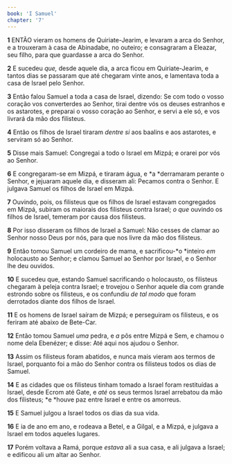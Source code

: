 ```yaml
---
book: 'I Samuel'
chapter: '7'
---
```


**1** ENTÃO vieram os homens de Quiriate-Jearim, e levaram a arca do Senhor, e a trouxeram à casa de Abinadabe, no outeiro; e consagraram a Eleazar, seu filho, para que guardasse a arca do Senhor.

**2** E sucedeu _que,_ desde aquele dia, a arca ficou em Quiriate-Jearim, e tantos dias se passaram que até chegaram vinte anos, e lamentava toda a casa de Israel pelo Senhor.

**3** Então falou Samuel a toda a casa de Israel, dizendo: Se com todo o vosso coração vos converterdes ao Senhor, tirai dentre vós os deuses estranhos e os astarotes, e preparai o vosso coração ao Senhor, e servi a ele só, e vos livrará da mão dos filisteus.

**4** Então os filhos de Israel tiraram _dentre si_ aos baalins e aos astarotes, e serviram só ao Senhor.

**5** Disse mais Samuel: Congregai a todo o Israel em Mizpá; e orarei por vós ao Senhor.

**6** E congregaram-se em Mizpá, e tiraram água, e *a *derramaram perante o Senhor, e jejuaram aquele dia, e disseram ali: Pecamos contra o Senhor. E julgava Samuel os filhos de Israel em Mizpá.

**7** Ouvindo, pois, os filisteus que os filhos de Israel estavam congregados em Mizpá, subiram os maiorais dos filisteus contra Israel; _o que_ ouvindo os filhos de Israel, temeram por causa dos filisteus.

**8** Por isso disseram os filhos de Israel a Samuel: Não cesses de clamar ao Senhor nosso Deus por nós, para que nos livre da mão dos filisteus.

**9** Então tomou Samuel um cordeiro de mama, e sacrificou-*o *inteiro _em_ holocausto ao Senhor; e clamou Samuel ao Senhor por Israel, e o Senhor lhe deu ouvidos.

**10** E sucedeu que, estando Samuel sacrificando o holocausto, os filisteus chegaram à peleja contra Israel; e trovejou o Senhor aquele dia com grande estrondo sobre os filisteus, e os confundiu _de tal modo_ que foram derrotados diante dos filhos de Israel.

**11** E os homens de Israel saíram de Mizpá; e perseguiram os filisteus, e os feriram até abaixo de Bete-Car.

**12** Então tomou Samuel _uma_ pedra, e _a_ pôs entre Mizpá e Sem, e chamou o nome dela Ebenézer; e disse: Até aqui nos ajudou o Senhor.

**13** Assim os filisteus foram abatidos, e nunca mais vieram aos termos de Israel, porquanto foi a mão do Senhor contra os filisteus todos os dias de Samuel.

**14** E as cidades que os filisteus tinham tomado a Israel foram restituídas a Israel, desde Ecrom até Gate, e _até_ os seus termos Israel arrebatou da mão dos filisteus; *e *houve paz entre Israel e entre os amorreus.

**15** E Samuel julgou a Israel todos os dias da sua vida.

**16** E ia de ano em ano, e rodeava a Betel, e a Gilgal, e a Mizpá, e julgava a Israel em todos aqueles lugares.

**17** Porém voltava a Ramá, porque _estava_ ali a sua casa, e ali julgava a Israel; e edificou ali um altar ao Senhor.
